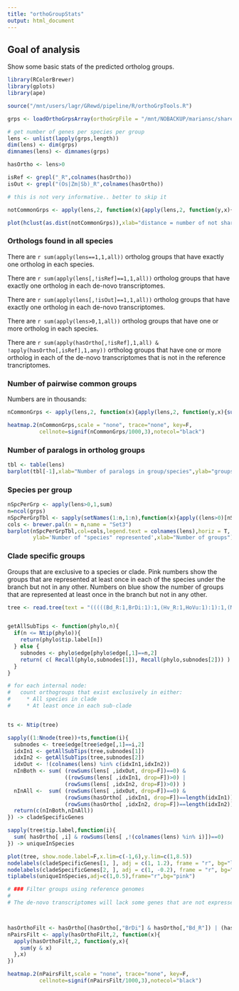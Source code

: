 ```yaml
---
title: "orthoGroupStats"
output: html_document
---
```


## Goal of analysis

Show some basic stats of the predicted ortholog groups.

```r
library(RColorBrewer)
library(gplots)
library(ape)

source("/mnt/users/lagr/GRewd/pipeline/R/orthoGrpTools.R")
```

```r
grps <- loadOrthoGrpsArray(orthoGrpFile = "/mnt/NOBACKUP/mariansc/share/orthos/orthoMCL/groups.txt")

# get number of genes per species per group
lens <- unlist(lapply(grps,length))
dim(lens) <- dim(grps)
dimnames(lens) <- dimnames(grps)

hasOrtho <- lens>0

isRef <- grepl("_R",colnames(hasOrtho))
isOut <- grepl("(Os|Zm|Sb)_R",colnames(hasOrtho))
```

```r
# this is not very informative.. better to skip it

notCommonGrps <- apply(lens,2, function(x){apply(lens,2, function(y,x){sum(xor(y>0, x>0))},x)})

plot(hclust(as.dist(notCommonGrps)),xlab="distance = number of not shared groups")

```

### Orthologs found in all species

There are `r sum(apply(lens==1,1,all))` ortholog groups that have exactly one ortholog in each species. 

There are `r sum(apply(lens[,!isRef]==1,1,all))` ortholog groups that have exactly one ortholog in each de-novo transcriptomes.

There are `r sum(apply(lens[,!isOut]==1,1,all))` ortholog groups that have exactly one ortholog in each de-novo transcriptomes.


There are `r sum(apply(lens>0,1,all))` ortholog groups that have one or more ortholog in each species. 

There are `r sum(apply(hasOrtho[,!isRef],1,all) & !apply(hasOrtho[,isRef],1,any))` ortholog groups that have one or more ortholog in each of the de-novo transcriptomes that is not in the reference trancriptomes.

### Number of pairwise common groups
Numbers are in thousands:
```r
nCommonGrps <- apply(lens,2, function(x){apply(lens,2, function(y,x){sum(y>0 & x>0)},x)})

heatmap.2(nCommonGrps,scale = "none", trace="none", key=F,
          cellnote=signif(nCommonGrps/1000,3),notecol="black")

```



### Number of paralogs in ortholog groups

```r
tbl <- table(lens)
barplot(tbl[-1],xlab="Number of paralogs in group/species",ylab="groups/species")
```

### Species per group
```r
nSpcPerGrp <- apply(lens>0,1,sum)
n=ncol(grps)
nSpcPerGrpTbl <- sapply(setNames(1:n,1:n),function(x){apply((lens>0)[nSpcPerGrp==x, ],2,sum)/x})
cols <- brewer.pal(n = n,name = "Set3")
barplot(nSpcPerGrpTbl,col=cols,legend.text = colnames(lens),horiz = T,
        ylab='Number of "species" represented',xlab="Number of groups")
```

### Clade specific groups

Groups that are exclusive to a species or clade. Pink numbers show the groups that are represented at least once in each of the species under the branch but not in any other. Numbers on blue show the number of groups that are represented at least once in the branch but not in any other.

```r
tree <- read.tree(text = "(((((Bd_R:1,BrDi:1):1,(Hv_R:1,HoVu:1):1):1,(MeNu1:1,MeNu2:1):2):1,StLa:4):1,NaSt:5):0;")


getAllSubTips <- function(phylo,n){
  if(n <= Ntip(phylo)){
    return(phylo$tip.label[n])
  } else {
    subnodes <- phylo$edge[phylo$edge[,1]==n,2]    
    return( c( Recall(phylo,subnodes[1]), Recall(phylo,subnodes[2])) )
  }
}

# for each internal node:
#   count orthogroups that exist exclusively in either:
#     * All species in clade
#     * At least once in each sub-clade


ts <- Ntip(tree)

sapply((1:Nnode(tree))+ts,function(i){
  subnodes <- tree$edge[tree$edge[,1]==i,2]
  idxIn1 <- getAllSubTips(tree,subnodes[1])
  idxIn2 <- getAllSubTips(tree,subnodes[2])
  idxOut <- !(colnames(lens) %in% c(idxIn1,idxIn2))
  nInBoth <- sum( (rowSums(lens[ ,idxOut, drop=F])==0) & 
                  ((rowSums(lens[ ,idxIn1, drop=F])>0) | 
                  (rowSums(lens[ ,idxIn2, drop=F])>0)) )
  nInAll <-  sum( (rowSums(lens[ ,idxOut, drop=F])==0) & 
                  (rowSums(hasOrtho[ ,idxIn1, drop=F])==length(idxIn1)) & 
                  (rowSums(hasOrtho[ ,idxIn2, drop=F])==length(idxIn2)) )  
  return(c(nInBoth,nInAll))
}) -> cladeSpecificGenes

sapply(tree$tip.label,function(i){
  sum( hasOrtho[ ,i] & rowSums(lens[ ,!(colnames(lens) %in% i)])==0)
}) -> uniqueInSpecies

plot(tree, show.node.label=F,x.lim=c(-1,6),y.lim=c(1,8.5))
nodelabels(cladeSpecificGenes[1, ], adj = c(1, 1.2), frame = "r", bg="lightblue")
nodelabels(cladeSpecificGenes[2, ], adj = c(1, -0.2), frame = "r", bg="pink")
tiplabels(uniqueInSpecies,adj=c(1,0.5),frame="r",bg="pink")
```


```r

# ### Filter groups using reference genomes
# 
# The de-novo transcriptomes will lack some genes that are not expressed in the samples and will have have extra false genes (pseudo genes, missassembly, etc?). In the plot below I have attempted to filter groups to include only genes that is represented in one of the reference genomes and its corresponding de-novo transcriptome. ((BDa and brdi) or (BYa and hovu))



hasOrthoFilt <- hasOrtho[(hasOrtho[,"BrDi"] & hasOrtho[,"Bd_R"]) | (hasOrtho[,"HoVu"] & hasOrtho[,"Hv_R"]), ]
nPairsFilt <- apply(hasOrthoFilt,2, function(x){
  apply(hasOrthoFilt,2, function(y,x){
    sum(y & x)
  },x)
})

heatmap.2(nPairsFilt,scale = "none", trace="none", key=F,
          cellnote=signif(nPairsFilt/1000,3),notecol="black")

```
